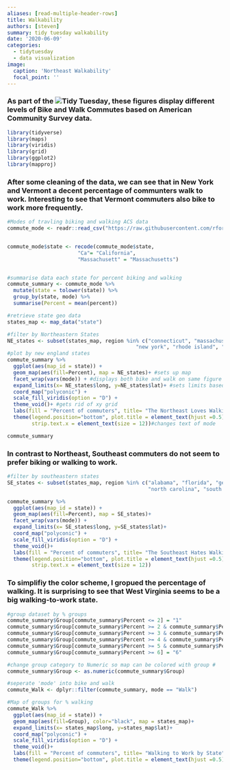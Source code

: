 ```yaml
---
aliases: [read-multiple-header-rows]
title: Walkability
authors: [steven]
summary: tidy tuesday walkability
date: '2020-06-09'
categories:
  - tidytuesday
  - data visualization
image:
  caption: 'Northeast Walkability'
  focal_point: ''
---
```


### As part of the ![Tidy Tuesday](https://github.com/rfordatascience/tidytuesday/tree/master/data/2019/2019-11-05), these figures display different levels of Bike and Walk Commutes based on American Community Survey data. 

```r

library(tidyverse)
library(maps)
library(viridis)
library(grid)
library(ggplot2)
library(mapproj)

```

### After some cleaning of the data, we can see that in New York and Vermont a decent percentage of communters walk to work. Interesting to see that Vermont commuters also bike to work more frequently. 

```r
#Modes of travling biking and walking ACS data
commute_mode <- readr::read_csv("https://raw.githubusercontent.com/rfordatascience/tidytuesday/master/data/2019/2019-11-05/commute.csv")


commute_mode$state <- recode(commute_mode$state, 
                       "Ca"= "California",
                       "Massachusett" = "Massachusetts")


#summarise data each state for percent biking and walking
commute_summary <- commute_mode %>%
  mutate(state = tolower(state)) %>%
  group_by(state, mode) %>%
  summarise(Percent = mean(percent))

#retrieve state geo data
states_map <- map_data("state")

#filter by Northeastern States
NE_states <- subset(states_map, region %in% c("connecticut", "massachusetts","maine", "new hampshire", 
                                          "new york", "rhode island", "vermont"))
#plot by new england states
commute_summary %>%
  ggplot(aes(map_id = state)) +
  geom_map(aes(fill=Percent), map = NE_states)+ #sets up map
  facet_wrap(vars(mode)) + #displays both bike and walk on same figure
  expand_limits(x= NE_states$long, y=NE_states$lat)+ #sets limits based on lat/long of states file
  coord_map("polyconic") +
  scale_fill_viridis(option = "D") +
  theme_void()+ #gets rid of xy grid
  labs(fill = "Percent of commuters", title= "The Northeast Loves Walking")+
  theme(legend.position="bottom", plot.title = element_text(hjust =0.5), 
        strip.text.x = element_text(size = 12))#changes text of mode

commute_summary
```

### In contrast to Northeast, Southeast commuters do not seem to prefer biking or walking to work.

```r
#filter by southeastern states
SE_states <- subset(states_map, region %in% c("alabama", "florida", "georgia", "kentucky", "mississippi", 
                                              "north carolina", "south carolina", "tennessee", "virginia"))

commute_summary %>%
  ggplot(aes(map_id = state)) +
  geom_map(aes(fill=Percent), map = SE_states)+
  facet_wrap(vars(mode)) +
  expand_limits(x= SE_states$long, y=SE_states$lat)+
  coord_map("polyconic") +
  scale_fill_viridis(option = "D") +
  theme_void()+
  labs(fill = "Percent of commuters", title= "The Southeast Hates Walking")+
  theme(legend.position="bottom", plot.title = element_text(hjust =0.5), 
        strip.text.x = element_text(size = 12))

```

### To simplifiy the color scheme, I gropued the percentage of walking. It is surprising to see that West Virginia seems to be a big walking-to-work state. 

```r
#group dataset by % groups
commute_summary$Group[commute_summary$Percent <= 2] = "1"
commute_summary$Group[commute_summary$Percent >= 2 & commute_summary$Percent <= 3] = "2"
commute_summary$Group[commute_summary$Percent >= 3 & commute_summary$Percent <= 4] = "3"
commute_summary$Group[commute_summary$Percent >= 4 & commute_summary$Percent <= 5] = "4"
commute_summary$Group[commute_summary$Percent >= 5 & commute_summary$Percent <= 6] = "5"
commute_summary$Group[commute_summary$Percent >= 6] = "6"

#change group category to Numeric so map can be colored with group #
commute_summary$Group <- as.numeric(commute_summary$Group)

#seperate 'mode' into bike and walk
commute_Walk <- dplyr::filter(commute_summary, mode == "Walk")

#Map of groups for % walking
commute_Walk %>%
  ggplot(aes(map_id = state)) +
  geom_map(aes(fill=Group), color="black", map = states_map)+
  expand_limits(x= states_map$long, y=states_map$lat)+
  coord_map("polyconic") +
  scale_fill_viridis(option = "D") +
  theme_void()+
  labs(fill = "Percent of commuters", title= "Walking to Work by State")+
  theme(legend.position="bottom", plot.title = element_text(hjust =0.5))

```
